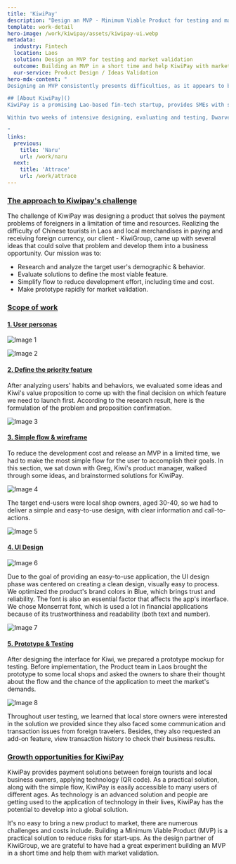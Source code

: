 ```yaml
---
title: 'KiwiPay'
description: "Design an MVP - Minimum Viable Product for testing and market validation."
template: work-detail
hero-image: /work/kiwipay/assets/kiwipay-ui.webp
metadata:
  industry: Fintech
  location: Laos
  solution: Design an MVP for testing and market validation
  outcome: Building an MVP in a short time and help KiwiPay with market validation
  our-service: Product Design / Ideas Validation
hero-mdx-content: "
Designing an MVP consistently presents difficulties, as it appears to be loaded with settles. In this project, we aimed to focus on the user's needs, define the most priority features, and make a prototype to conduct market testing.

## [About KiwiPay]()
KiwiPay is a promising Lao-based fin-tech startup, provides SMEs with safe and innovative solutions through QR code and face scanning. Late in 2019, KiwiPay announced their plan to launch in several SEA and African countries. KiwiPay's mission is to provide safe and innovative payment solutions for foreigners, using their current payment gateways.

Within two weeks of intensive designing, evaluating and testing, Dwarves Design helped KiwiPay set the seal on a new MVP, ready for development and market validation.

"
links:
  previous:
    title: 'Naru'
    url: /work/naru
  next:
    title: 'Attrace'
    url: /work/attrace
---
```


### [The approach to Kiwipay's challenge](https://dwarves.foundation/memo/creating-an-mvp-for-a-payment-app-kiwipay-liozcfsb6c#the-approach-to-kiwipays-challenge)

The challenge of KiwiPay was designing a product that solves the payment problems of foreigners in a limitation of time and resources. Realizing the difficulty of Chinese tourists in Laos and local merchandises in paying and receiving foreign currency, our client - KiwiGroup, came up with several ideas that could solve that problem and develop them into a business opportunity. Our mission was to:

*   Research and analyze the target user's demographic & behavior.
*   Evaluate solutions to define the most viable feature.
*   Simplify flow to reduce development effort, including time and cost.
*   Make prototype rapidly for market validation.

### [Scope of work](https://dwarves.foundation/memo/creating-an-mvp-for-a-payment-app-kiwipay-liozcfsb6c#scope-of-work)

#### [1. User personas](https://dwarves.foundation/work/kiwipay/#1-user-personas)

![Image 1](https://dwarves.foundation/.netlify/functions/outline-attachments?id=5ffc1136-f556-4760-be2f-3cb7a296e7fa&path=attachments.redirect)

![Image 2](https://dwarves.foundation/.netlify/functions/outline-attachments?id=190c60b0-f25c-46f9-87e8-9eb3f803d3a9&path=attachments.redirect)

#### [2. Define the priority feature](https://dwarves.foundation/work/kiwipay/#2-define-the-priority-feature)

After analyzing users' habits and behaviors, we evaluated some ideas and Kiwi's value proposition to come up with the final decision on which feature we need to launch first. According to the research result, here is the formulation of the problem and proposition confirmation.

![Image 3](https://dwarves.foundation/.netlify/functions/outline-attachments?id=c922cc0b-116e-4e92-aba7-9fa5034519c7&path=attachments.redirect)

#### [3. Simple flow & wireframe](https://dwarves.foundation/work/kiwipay/#3-simple-flow--wireframe)

To reduce the development cost and release an MVP in a limited time, we had to make the most simple flow for the user to accomplish their goals. In this section, we sat down with Greg, Kiwi's product manager, walked through some ideas, and brainstormed solutions for KiwiPay.

![Image 4](https://dwarves.foundation/.netlify/functions/outline-attachments?id=3e710672-9e54-4b2b-97c7-8f5c9777de89&path=attachments.redirect)

The target end-users were local shop owners, aged 30-40, so we had to deliver a simple and easy-to-use design, with clear information and call-to-actions.

![Image 5](https://dwarves.foundation/.netlify/functions/outline-attachments?id=7ff1666d-1c32-4b7c-b55d-d27984714643&path=attachments.redirect)

#### [4. UI Design](https://dwarves.foundation/work/kiwipay/#4-ui-design)

![Image 6](https://dwarves.foundation/.netlify/functions/outline-attachments?id=c2ea4e87-bf88-4576-9095-4948334d6296&path=attachments.redirect)

Due to the goal of providing an easy-to-use application, the UI design phase was centered on creating a clean design, visually easy to process. We optimized the product's brand colors in Blue, which brings trust and reliability. The font is also an essential factor that affects the app's interface. We chose Monserrat font, which is used a lot in financial applications because of its trustworthiness and readability (both text and number).

![Image 7](https://dwarves.foundation/.netlify/functions/outline-attachments?id=62562eeb-265b-4efa-9968-b6cdef5717c8&path=attachments.redirect)

#### [5. Prototype & Testing](https://dwarves.foundation/work/kiwipay/#5-prototype--testing)

After designing the interface for Kiwi, we prepared a prototype mockup for testing. Before implementation, the Product team in Laos brought the prototype to some local shops and asked the owners to share their thought about the flow and the chance of the application to meet the market's demands.

![Image 8](https://dwarves.foundation/.netlify/functions/outline-attachments?id=a6c07c2b-b447-46dc-800a-c85c76076591&path=attachments.redirect)

Throughout user testing, we learned that local store owners were interested in the solution we provided since they also faced some communication and transaction issues from foreign travelers. Besides, they also requested an add-on feature, view transaction history to check their business results.

### [Growth opportunities for KiwiPay](https://dwarves.foundation/work/kiwipay/#growth-opportunities-for-kiwipay)

KiwiPay provides payment solutions between foreign tourists and local business owners, applying technology (QR code). As a practical solution, along with the simple flow, KiwiPay is easily accessible to many users of different ages. As technology is an advanced solution and people are getting used to the application of technology in their lives, KiwiPay has the potential to develop into a global solution.

It's no easy to bring a new product to market, there are numerous challenges and costs include. Building a Minimum Viable Product (MVP) is a practical solution to reduce risks for start-ups. As the design partner of KiwiGroup, we are grateful to have had a great experiment building an MVP in a short time and help them with market validation.